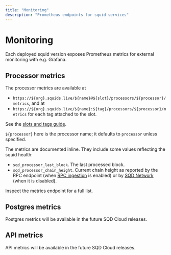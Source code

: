 ```yaml
---
title: "Monitoring"
description: "Prometheus endpoints for squid services"
---
```


# Monitoring

Each deployed squid version exposes Prometheus metrics for external monitoring with e.g. Grafana. 

## Processor metrics

The processor metrics are available at

- `https://${org}.squids.live/${name}@${slot}/processors/${processor}/metrics`, and at
- `https://${org}.squids.live/${name}:${tag}/processors/${processor}/metrics` for each tag attached to the slot.

See the [slots and tags guide](/cloud/resources/slots-and-tags).

`${processor}` here is the processor name; it defaults to `processor` unless specified.

The metrics are documented inline. They include some values reflecting the squid health:
- `sqd_processor_last_block`. The last processed block.
- `sqd_processor_chain_height`. Current chain height as reported by the RPC endpoint (when [RPC ingestion](/sdk/resources/unfinalized-blocks) is enabled) or by [SQD Network](/subsquid-network) (when it is disabled).

Inspect the metrics endpoint for a full list.

## Postgres metrics

Postgres metrics will be available in the future SQD Cloud releases. 

## API metrics

API metrics will be available in the future SQD Cloud releases. 
